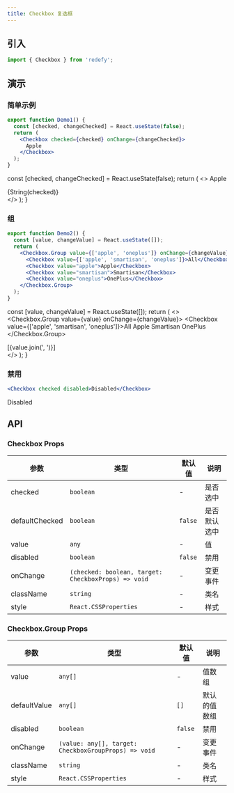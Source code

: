 ```yaml
---
title: Checkbox 复选框
---
```



## 引入

```jsx
import { Checkbox } from 'redefy';
```

## 演示

### 简单示例

```jsx
export function Demo1() {
  const [checked, changeChecked] = React.useState(false);
  return (
    <Checkbox checked={checked} onChange={changeChecked}>
      Apple
    </Checkbox>
  );
}
```

  const [checked, changeChecked] = React.useState(false);
  return (
    <>
      <Checkbox checked={checked} onChange={changeChecked}>
        Apple
      </Checkbox>
      <div>{String(checked)}</div>
    </>
  );
}

<Demo1 />

### 组

```jsx
export function Demo2() {
  const [value, changeValue] = React.useState([]);
  return (
    <Checkbox.Group value={['apple', 'oneplus']} onChange={changeValue}>
      <Checkbox value={['apple', 'smartisan', 'oneplus']}>All</Checkbox>
      <Checkbox value="apple">Apple</Checkbox>
      <Checkbox value="smartisan">Smartisan</Checkbox>
      <Checkbox value="oneplus">OnePlus</Checkbox>
    </Checkbox.Group>
  );
}
```

  const [value, changeValue] = React.useState([]);
  return (
    <>
      <Checkbox.Group value={value} onChange={changeValue}>
        <Checkbox value={['apple', 'smartisan', 'oneplus']}>All</Checkbox>
        <Checkbox value="apple">Apple</Checkbox>
        <Checkbox value="smartisan">Smartisan</Checkbox>
        <Checkbox value="oneplus">OnePlus</Checkbox>
      </Checkbox.Group>
      <div>[{value.join(', ')}]</div>
    </>
  );
}

<Demo2 />

### 禁用

```jsx
<Checkbox checked disabled>Disabled</Checkbox>
```

<Checkbox checked disabled>Disabled</Checkbox>

## API

### Checkbox Props

| 参数 | 类型 | 默认值 | 说明 |
|-----|------|-------|-----|
| checked | `boolean` | - | 是否选中 |
| defaultChecked | `boolean` | `false` | 是否默认选中 |
| value | `any` | - | 值 |
| disabled | `boolean` | `false` | 禁用 |
| onChange | `(checked: boolean, target: CheckboxProps) => void` | - | 变更事件 |
| className | `string` | - | 类名 |
| style | `React.CSSProperties` | - | 样式 |

### Checkbox.Group Props

| 参数 | 类型 | 默认值 | 说明 |
|-----|------|-------|-----|
| value | `any[]` | - | 值数组 |
| defaultValue | `any[]` | `[]` | 默认的值数组 |
| disabled | `boolean` | `false` | 禁用 |
| onChange | `(value: any[], target: CheckboxGroupProps) => void` | - | 变更事件 |
| className | `string` | - | 类名 |
| style | `React.CSSProperties` | - | 样式 |

